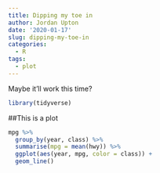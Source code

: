 ```yaml
---
title: Dipping my toe in
author: Jordan Upton
date: '2020-01-17'
slug: dipping-my-toe-in
categories:
  - R
tags:
  - plot
---
```

Maybe it'll work this time?

```r
library(tidyverse)
```

##This is a plot
```r
mpg %>% 
  group_by(year, class) %>% 
  summarise(mpg = mean(hwy)) %>% 
  ggplot(aes(year, mpg, color = class)) + 
  geom_line()
```

